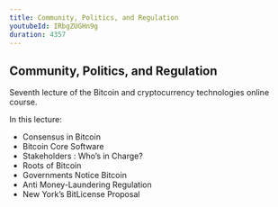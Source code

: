 ```yaml
---
title: Community, Politics, and Regulation
youtubeId: IRbgZUGHn9g
duration: 4357
---
```


## Community, Politics, and Regulation

Seventh lecture of the Bitcoin and cryptocurrency technologies online course. 

In this lecture:

* Consensus in Bitcoin
* Bitcoin Core Software
* Stakeholders : Who’s in Charge?
* Roots of Bitcoin
* Governments Notice Bitcoin
* Anti Money-Laundering Regulation
* New York’s BitLicense Proposal
